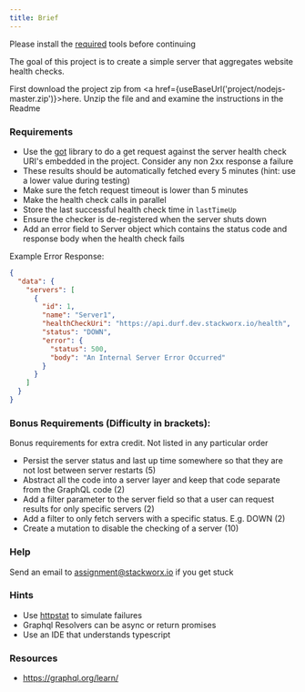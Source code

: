 ```yaml
---
title: Brief
---
```



Please install the [required](requirements) tools before continuing

The goal of this project is to create a simple server that aggregates website health checks.

First download the project zip from <a href={useBaseUrl('project/nodejs-master.zip')}>here</a>.
Unzip the file and and examine the instructions in the Readme

### Requirements

- Use the [got](https://github.com/sindresorhus/got) library to do a get request against the server health check URI's embedded in the project. Consider any non 2xx response a failure
- These results should be automatically fetched every 5 minutes (hint: use a lower value during testing)
- Make sure the fetch request timeout is lower than 5 minutes
- Make the health check calls in parallel
- Store the last successful health check time in `lastTimeUp`
- Ensure the checker is de-registered when the server shuts down
- Add an error field to Server object which contains the status code and response body when the health check fails

Example Error Response:

```json
{
  "data": {
    "servers": [
      {
        "id": 1,
        "name": "Server1",
        "healthCheckUri": "https://api.durf.dev.stackworx.io/health",
        "status": "DOWN",
        "error": {
          "status": 500,
          "body": "An Internal Server Error Occurred"
        }
      }
    ]
  }
}
```

### Bonus Requirements (Difficulty in brackets):

Bonus requirements for extra credit. Not listed in any particular order

- Persist the server status and last up time somewhere so that they are not lost between server restarts (5)
- Abstract all the code into a server layer and keep that code separate from the GraphQL code (2)
- Add a filter parameter to the server field so that a user can request results for only specific servers (2)
- Add a filter to only fetch servers with a specific status. E.g. DOWN (2)
- Create a mutation to disable the checking of a server (10)

### Help

Send an email to <assignment@stackworx.io> if you get stuck

### Hints

- Use [httpstat](http://httpstat.us/) to simulate failures
- Graphql Resolvers can be async or return promises
- Use an IDE that understands typescript

### Resources

- https://graphql.org/learn/
